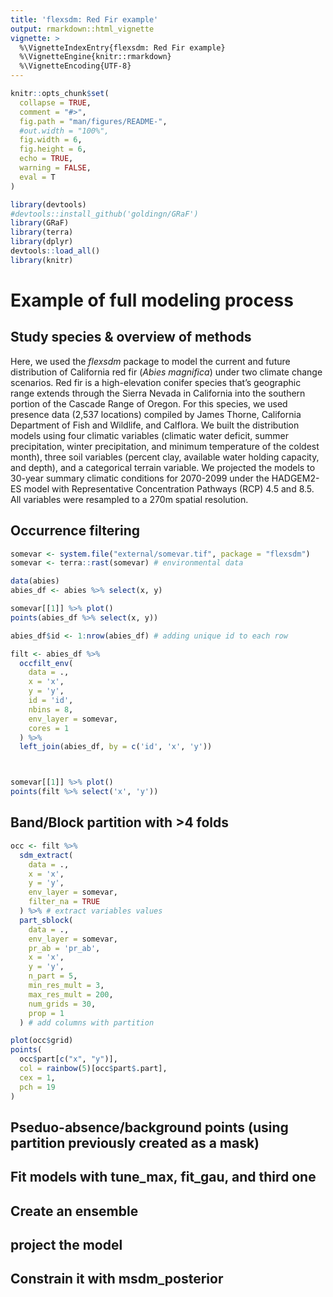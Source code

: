 ---
title: 'flexsdm: Red Fir example'
output: rmarkdown::html_vignette
vignette: >
  %\VignetteIndexEntry{flexsdm: Red Fir example}
  %\VignetteEngine{knitr::rmarkdown}
  %\VignetteEncoding{UTF-8}
---

```{r, include = FALSE}
knitr::opts_chunk$set(
  collapse = TRUE,
  comment = "#>",
  fig.path = "man/figures/README-",
  #out.width = "100%",
  fig.width = 6,
  fig.height = 6,
  echo = TRUE,
  warning = FALSE,
  eval = T
)
```

```{r dependencies, include = FALSE}
library(devtools)
#devtools::install_github('goldingn/GRaF')
library(GRaF)
library(terra)
library(dplyr)
devtools::load_all()
library(knitr)
```

# Example of full modeling process

## Study species & overview of methods

Here, we used the *flexsdm* package to model the current and future distribution of California red fir (*Abies magnifica*) under two climate change scenarios. Red fir is a high-elevation conifer species that's geographic range extends through the Sierra Nevada in California into the southern portion of the Cascade Range of Oregon. For this species, we used presence data (2,537 locations) compiled by James Thorne, California Department of Fish and Wildlife, and Calflora. We built the distribution models using four climatic variables (climatic water deficit, summer precipitation, winter precipitation, and minimum temperature of the coldest month), three soil variables (percent clay, available water holding capacity, and depth), and a categorical terrain variable. We projected the models to 30-year summary climatic conditions for 2070-2099 under the HADGEM2-ES model with Representative Concentration Pathways (RCP) 4.5 and 8.5. All variables were resampled to a 270m spatial resolution. 

## Occurrence filtering

```{r raw data}
somevar <- system.file("external/somevar.tif", package = "flexsdm")
somevar <- terra::rast(somevar) # environmental data

data(abies)
abies_df <- abies %>% select(x, y)

somevar[[1]] %>% plot()
points(abies_df %>% select(x, y))
```

```{r occurrence filtering}

abies_df$id <- 1:nrow(abies_df) # adding unique id to each row

filt <- abies_df %>%
  occfilt_env(
    data = .,
    x = 'x',
    y = 'y',
    id = 'id',
    nbins = 8,
    env_layer = somevar,
    cores = 1
  ) %>%
  left_join(abies_df, by = c('id', 'x', 'y'))



somevar[[1]] %>% plot()
points(filt %>% select('x', 'y'))
```

## Band/Block partition with >4 folds
```{r}

occ <- filt %>%
  sdm_extract(
    data = .,
    x = 'x',
    y = 'y',
    env_layer = somevar,
    filter_na = TRUE
  ) %>% # extract variables values
  part_sblock(
    data = .,
    env_layer = somevar,
    pr_ab = 'pr_ab',
    x = 'x',
    y = 'y',
    n_part = 5,
    min_res_mult = 3,
    max_res_mult = 200,
    num_grids = 30,
    prop = 1
  ) # add columns with partition

plot(occ$grid)
points(
  occ$part[c("x", "y")],
  col = rainbow(5)[occ$part$.part],
  cex = 1,
  pch = 19
)


```
## Pseduo-absence/background points (using partition previously created as a mask)
## Fit models with tune_max, fit_gau, and third one
## Create an ensemble
## project the model
## Constrain it with msdm_posterior 

